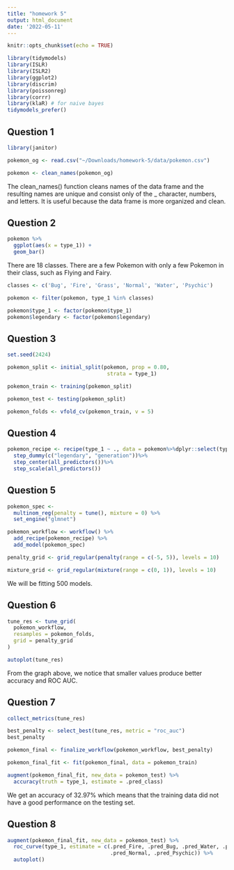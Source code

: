 ```yaml
---
title: "homework 5"
output: html_document
date: '2022-05-11'
---
```


```r
knitr::opts_chunk$set(echo = TRUE)
```

```r
library(tidymodels)
library(ISLR) 
library(ISLR2) 
library(ggplot2)
library(discrim)
library(poissonreg)
library(corrr)
library(klaR) # for naive bayes
tidymodels_prefer()
```

## Question 1

```r
library(janitor)

pokemon_og <- read.csv("~/Downloads/homework-5/data/pokemon.csv")

pokemon <- clean_names(pokemon_og)
```
The clean_names() function cleans names of the data frame and the resulting names are unique and consist only of the _ character, numbers, and letters. It is useful because the data frame is more organized and clean. 

## Question 2 

```r
pokemon %>% 
  ggplot(aes(x = type_1)) +
  geom_bar()
```

There are 18 classes. There are a few Pokemon with only a few Pokemon in their class, such as Flying and Fairy. 

```r
classes <- c('Bug', 'Fire', 'Grass', 'Normal', 'Water', 'Psychic')

pokemon <- filter(pokemon, type_1 %in% classes)

pokemon$type_1 <- factor(pokemon$type_1)
pokemon$legendary <- factor(pokemon$legendary)
```


## Question 3
```r
set.seed(2424)

pokemon_split <- initial_split(pokemon, prop = 0.80,
                                strata = type_1)

pokemon_train <- training(pokemon_split) 

pokemon_test <- testing(pokemon_split)

pokemon_folds <- vfold_cv(pokemon_train, v = 5)
```


## Question 4
```r
pokemon_recipe <- recipe(type_1 ~ ., data = pokemon%>%dplyr::select(type_1,hp:legendary))%>%
  step_dummy(c("legendary", "generation"))%>%
  step_center(all_predictors())%>%
  step_scale(all_predictors())
```


## Question 5
```r
pokemon_spec <- 
  multinom_reg(penalty = tune(), mixture = 0) %>% 
  set_engine("glmnet")

pokemon_workflow <- workflow() %>% 
  add_recipe(pokemon_recipe) %>% 
  add_model(pokemon_spec)

penalty_grid <- grid_regular(penalty(range = c(-5, 5)), levels = 10)

mixture_grid <- grid_regular(mixture(range = c(0, 1)), levels = 10)
```

We will be fitting 500 models. 


## Question 6
```r
tune_res <- tune_grid(
  pokemon_workflow,
  resamples = pokemon_folds, 
  grid = penalty_grid
)

autoplot(tune_res)
```

From the graph above, we notice that smaller values produce better accuracy and ROC AUC. 


## Question 7 
```r
collect_metrics(tune_res)

best_penalty <- select_best(tune_res, metric = "roc_auc")
best_penalty

pokemon_final <- finalize_workflow(pokemon_workflow, best_penalty)

pokemon_final_fit <- fit(pokemon_final, data = pokemon_train)

augment(pokemon_final_fit, new_data = pokemon_test) %>%
  accuracy(truth = type_1, estimate = .pred_class)
```
We get an accuracy of 32.97% which means that the training data did not have a good performance on the testing set. 


##  Question 8 
```r
augment(pokemon_final_fit, new_data = pokemon_test) %>%
  roc_curve(type_1, estimate = c(.pred_Fire, .pred_Bug, .pred_Water, .pred_Grass, 
                                 .pred_Normal, .pred_Psychic)) %>%
  autoplot()
```

